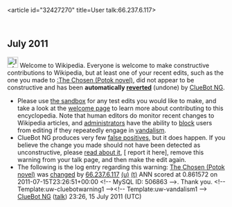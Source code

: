 <article id="32427270" title=User talk:66.237.6.117>
	<talkpage id="32427270" title="User talk:66.237.6.117">


== July 2011 ==
[[Image:Information.svg|left|25px|alt=|link=]] Welcome to Wikipedia. Everyone is welcome to make constructive contributions to Wikipedia, but at least one of your recent edits, such as the one you made to [[:The Chosen (Potok novel)]], did not appear to be constructive and has been '''automatically [[Help:Reverting|reverted]]''' (undone) by [[User:ClueBot NG|ClueBot NG]]. 
* Please use [[Wikipedia:Sandbox|the sandbox]] for any test edits you would like to make, and take a look at the [[Wikipedia:Introduction|welcome page]] to learn more about contributing to this encyclopedia. Note that human editors do monitor recent changes to Wikipedia articles, and [[WP:ADMINS|administrators]] have the ability to [[WP:BLOCK|block]] users from editing if they repeatedly engage in [[WP:vandalism|vandalism]].
* ClueBot NG produces very few [[User:ClueBot NG#Information About False Positives|false positives]], but it does happen. If you believe the change you made should not have been detected as unconstructive, please [[User:ClueBot NG#Information About False Positives|read about it]], [{{User:ClueBot NG/Warnings/FPReport|506863}} report it here], remove this warning from your talk page, and then make the edit again. 
* The following is the log entry regarding this warning: [[The Chosen (Potok novel)]] was [http://en.wikipedia.org/w/index.php?title=The+Chosen+%28Potok+novel%29&amp;diff=439699225&amp;oldid=433977563 changed] by [[Special:Contributions/66.237.6.117|66.237.6.117]] [[User:66.237.6.117|(u)]] [[User talk:66.237.6.117|(t)]] ANN scored at 0.861572 on 2011-07-15T23:26:51+00:00 &lt;!-- MySQL ID: 506863 --&gt;. Thank you. &lt;!-- Template:uw-cluebotwarning1 --&gt;&lt;!-- Template:uw-vandalism1 --&gt; [[User:ClueBot NG|ClueBot NG]] ([[User talk:ClueBot NG|talk]]) 23:26, 15 July 2011 (UTC)
	</talkpage>
</article>